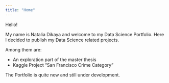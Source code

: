 ```yaml
---
title: "Home"
---
```


Hello!

My name is Natalia Dikaya and welcome to my Data Science Portfolio. Here I decided to publish my Data Science related projects.

Among them are:

* An exploration part of the master thesis 
* Kaggle Project "San Francisco Crime Category"

The Portfolio is quite new and still under development.

